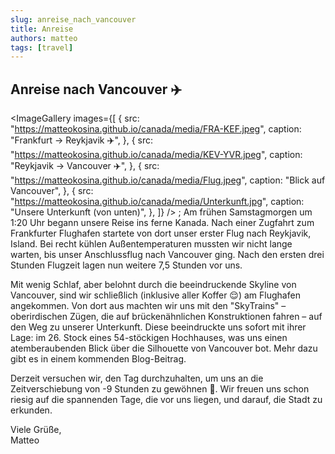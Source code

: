 ```yaml
---
slug: anreise_nach_vancouver
title: Anreise
authors: matteo
tags: [travel]
---
```


## Anreise nach Vancouver ✈️


<ImageGallery
  images={[
    {
      src: "https://matteokosina.github.io/canada/media/FRA-KEF.jpeg",
      caption: "Frankfurt -> Reykjavik ✈️",
    },
    {
      src: "https://matteokosina.github.io/canada/media/KEV-YVR.jpeg",
      caption: "Reykjavik -> Vancouver ✈️",
    },
    {
      src: "https://matteokosina.github.io/canada/media/Flug.jpeg",
      caption: "Blick auf Vancouver",
    },
    {
      src: "https://matteokosina.github.io/canada/media/Unterkunft.jpg",
      caption: "Unsere Unterkunft (von unten)",
    },
  ]}
/>
; Am frühen Samstagmorgen um 1:20 Uhr begann unsere Reise ins ferne Kanada. Nach
einer Zugfahrt zum Frankfurter Flughafen startete von dort unser erster Flug nach
Reykjavik, Island. Bei recht kühlen Außentemperaturen mussten wir nicht lange warten,
bis unser Anschlussflug nach Vancouver ging. Nach den ersten drei Stunden Flugzeit
lagen nun weitere 7,5 Stunden vor uns.

Mit wenig Schlaf, aber belohnt durch die beeindruckende Skyline von Vancouver, sind wir schließlich (inklusive aller Koffer 😌) am Flughafen angekommen. Von dort aus machten wir uns mit den "SkyTrains" – oberirdischen Zügen, die auf brückenähnlichen Konstruktionen fahren – auf den Weg zu unserer Unterkunft. Diese beeindruckte uns sofort mit ihrer Lage: im 26. Stock eines 54-stöckigen Hochhauses, was uns einen atemberaubenden Blick über die Silhouette von Vancouver bot. Mehr dazu gibt es in einem kommenden Blog-Beitrag.

Derzeit versuchen wir, den Tag durchzuhalten, um uns an die Zeitverschiebung von -9 Stunden zu gewöhnen 🛌. Wir freuen uns schon riesig auf die spannenden Tage, die vor uns liegen, und darauf, die Stadt zu erkunden.

Viele Grüße,  
Matteo
